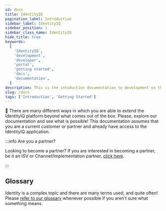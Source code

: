 ```yaml
---
id: docs
title: IdentityIQ
pagination_label: Introduction
sidebar_label: IdentityIQ
sidebar_position: 1
sidebar_class_name: IdentityIQ
hide_title: true
keywords:
  [
    'IdentityIQ',
    'development',
    'developer',
    'portal',
    'getting started',
    'docs',
    'documentation',
  ]
description: This is the intoduction documentation to development on the IdentityIQ platform.
slug: /docs
tags: ['Introduction', 'Getting Started']
---
```



🧭 There are many different ways in which you are able to extend the IdentityIQ platform beyond what comes out of the box. Please, explore our documentation and see what is possible! This documentation assumes that you are a current customer or partner and already have access to the IdentityIQ application.

:::info Are you a partner?

Looking to become a partner? If you are interested in becoming a partner, be it an ISV or Channel/Implementation partner, [click here](https://www.sailpoint.com/partners/become-partner/).

:::

## Glossary

Identity is a complex topic and there are many terms used, and quite often! Please [refer to our glossary](https://documentation.sailpoint.com/saas/help/common/glossary.html) whenever possible if you aren't sure what something means.
